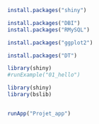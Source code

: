 

```r
install.packages("shiny")
```
```r
install.packages("DBI")
install.packages("RMySQL")
```
```r
install.packages("ggplot2")
```
```r
install.packages("DT")
```

```r
library(shiny)
#runExample("01_hello")
```
```r
library(shiny)
library(bslib)

```


```r

```

```r
runApp("Projet_app")
```

```r

```

```r

```

```r

```

```r

```

```r

```

```r

```

